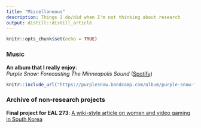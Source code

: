 ```yaml
---
title: "Miscellaneous"
description: Things I do/did when I'm not thinking about research
output: distill::distill_article
---
```


```r
knitr::opts_chunk$set(echo = TRUE)
```

### Music
**An album that I really enjoy**:   
*Purple Snow: Forecasting The Minneapolis Sound* ([ Spotify](https://open.spotify.com/album/2K3fMtFPxmlSF6FvUFbAVW))

```r
knitr::include_url("https://purplesnow.bandcamp.com/album/purple-snow-forecasting-the-minneapolis-sound")
```

### Archive of non-research projects

**Final project for EAL 273**: [A wiki-style article on women and video gaming in South Korea](https://yanwanz.github.io/EAL273/) 